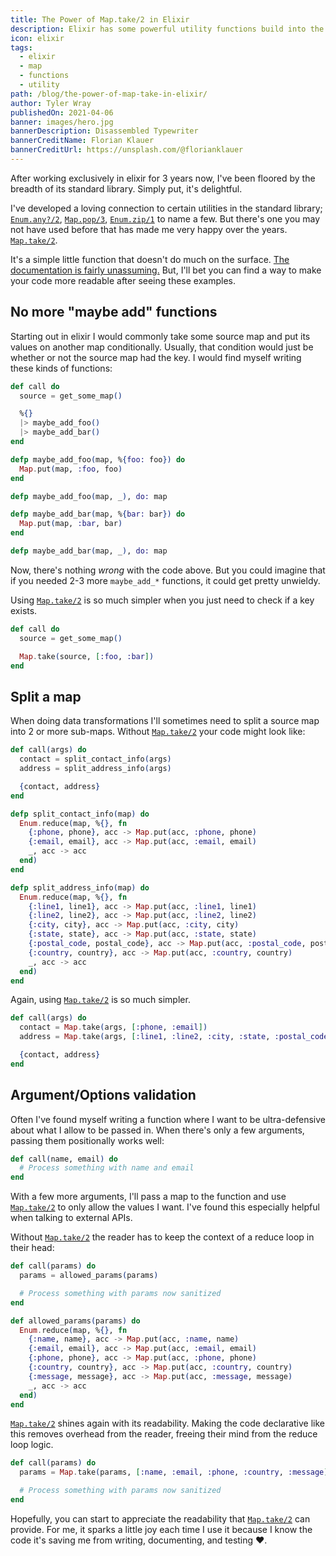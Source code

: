 ```yaml
---
title: The Power of Map.take/2 in Elixir
description: Elixir has some powerful utility functions build into the standard library. One of my favorites is Map.take/2.
icon: elixir
tags:
  - elixir
  - map
  - functions
  - utility
path: /blog/the-power-of-map-take-in-elixir/
author: Tyler Wray
publishedOn: 2021-04-06
banner: images/hero.jpg
bannerDescription: Disassembled Typewriter
bannerCreditName: Florian Klauer
bannerCreditUrl: https://unsplash.com/@florianklauer
---
```


After working exclusively in elixir for 3 years now, I've been floored by the breadth of its standard library. Simply put, it's delightful.

I've developed a loving connection to certain utilities in the standard library; [`Enum.any?/2`](https://hexdocs.pm/elixir/Enum.html#any?/2), [`Map.pop/3`](https://hexdocs.pm/elixir/Map.html#pop/3), [`Enum.zip/1`](https://hexdocs.pm/elixir/Enum.html#zip/1) to name a few.
But there's one you may not have used before that has made me very happy over the years. [`Map.take/2`](https://hexdocs.pm/elixir/Map.html#take/2).

It's a simple little function that doesn't do much on the surface. [The documentation is fairly unassuming.](https://hexdocs.pm/elixir/Map.html#take/2)
But, I'll bet you can find a way to make your code more readable after seeing these examples.

## No more "maybe add" functions

Starting out in elixir I would commonly take some source map and put its values on another map conditionally. Usually, that condition would just be
whether or not the source map had the key. I would find myself writing these kinds of functions:

```elixir
def call do
  source = get_some_map()

  %{}
  |> maybe_add_foo()
  |> maybe_add_bar()
end

defp maybe_add_foo(map, %{foo: foo}) do
  Map.put(map, :foo, foo)
end

defp maybe_add_foo(map, _), do: map

defp maybe_add_bar(map, %{bar: bar}) do
  Map.put(map, :bar, bar)
end

defp maybe_add_bar(map, _), do: map
```

Now, there's nothing _wrong_ with the code above. But you could imagine that if you needed 2-3 more `maybe_add_*` functions, it
could get pretty unwieldy.

Using [`Map.take/2`](https://hexdocs.pm/elixir/Map.html#take/2) is so much simpler when you just need to check if a key exists.

```elixir
def call do
  source = get_some_map()

  Map.take(source, [:foo, :bar])
end
```

## Split a map

When doing data transformations I'll sometimes need to split a source map into 2 or more sub-maps. Without [`Map.take/2`](https://hexdocs.pm/elixir/Map.html#take/2) your code might look like:

```elixir
def call(args) do
  contact = split_contact_info(args)
  address = split_address_info(args)

  {contact, address}
end

defp split_contact_info(map) do
  Enum.reduce(map, %{}, fn
    {:phone, phone}, acc -> Map.put(acc, :phone, phone)
    {:email, email}, acc -> Map.put(acc, :email, email)
    _, acc -> acc
  end)
end

defp split_address_info(map) do
  Enum.reduce(map, %{}, fn
    {:line1, line1}, acc -> Map.put(acc, :line1, line1)
    {:line2, line2}, acc -> Map.put(acc, :line2, line2)
    {:city, city}, acc -> Map.put(acc, :city, city)
    {:state, state}, acc -> Map.put(acc, :state, state)
    {:postal_code, postal_code}, acc -> Map.put(acc, :postal_code, postal_code)
    {:country, country}, acc -> Map.put(acc, :country, country)
    _, acc -> acc
  end)
end
```

Again, using [`Map.take/2`](https://hexdocs.pm/elixir/Map.html#take/2) is so much simpler.

```elixir
def call(args) do
  contact = Map.take(args, [:phone, :email])
  address = Map.take(args, [:line1, :line2, :city, :state, :postal_code, :country])

  {contact, address}
end
```

## Argument/Options validation

Often I've found myself writing a function where I want to be ultra-defensive about what I allow to be passed in. When there's only a few
arguments, passing them positionally works well:

```elixir
def call(name, email) do
  # Process something with name and email
end
```

With a few more arguments, I'll pass a map to the function and use [`Map.take/2`](https://hexdocs.pm/elixir/Map.html#take/2) to only allow the values I want.
I've found this especially helpful when talking to external APIs.

Without [`Map.take/2`](https://hexdocs.pm/elixir/Map.html#take/2) the reader has to keep the context of a reduce loop in their head:

```elixir
def call(params) do
  params = allowed_params(params)

  # Process something with params now sanitized
end

def allowed_params(params) do
  Enum.reduce(map, %{}, fn
    {:name, name}, acc -> Map.put(acc, :name, name)
    {:email, email}, acc -> Map.put(acc, :email, email)
    {:phone, phone}, acc -> Map.put(acc, :phone, phone)
    {:country, country}, acc -> Map.put(acc, :country, country)
    {:message, message}, acc -> Map.put(acc, :message, message)
    _, acc -> acc
  end)
end
```

[`Map.take/2`](https://hexdocs.pm/elixir/Map.html#take/2) shines again with its readability. Making the code declarative like this removes overhead from the reader,
freeing their mind from the reduce loop logic.

```elixir
def call(params) do
  params = Map.take(params, [:name, :email, :phone, :country, :message])

  # Process something with params now sanitized
end
```

Hopefully, you can start to appreciate the readability that [`Map.take/2`](https://hexdocs.pm/elixir/Map.html#take/2) can provide. For me, it sparks a little joy
each time I use it because I know the code it's saving me from writing, documenting, and testing ❤️.
